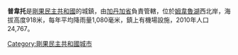 {{Infobox settlement
<!-- See Template:Infobox settlement for additional fields and descriptions -->
| name                    = 普韋托
| native_name             = 
| native_name_lang        = <!-- ISO 639-2 code e.g. "fr" for French. If more than one, use {{lang}} instead -->
| settlement_type         = 
| image_skyline           = Road from Pweto to Dubie, Katanga.jpg
| image_alt               = 
| image_caption           = 
| image_flag              = 
| flag_alt                = 
| image_seal              = 
| seal_alt                = 
| image_shield            = 
| shield_alt              = 
| nickname                = 
| motto                   = 
| mottoeng                =
| image_map               = 
| map_alt                 = 
| map_caption             = 
| pushpin_map             = Democratic Republic of the Congo
| pushpin_label_position  = 
| pushpin_map_alt         = 
| pushpin_map_caption     = 
| latd  =  8.46667   |latNS  = S
| longd = 28.9   |longEW = E
| coor_pinpoint           = 
| coordinates_type        = 
| coordinates_display     = inline,title
| coordinates_footnotes   = 
| subdivision_type        = 國家
| subdivision_name        = {{DRC}}
| subdivision_type1       = 省
| subdivision_name1       = [[加丹加省|加丹加省]]
| subdivision_type2       = 
| subdivision_name2       = 
| subdivision_type3       = 
| subdivision_name3       = 
| established_title       = 
| established_date        = 
| founder                 = 
| seat_type               = 
| seat                    = 
| government_footnotes    = 
| leader_party            = 
| leader_title            = 
| leader_name             = 
| unit_pref               = Metric<!-- or US or UK -->
| area_footnotes          = 
| area_total_km2          = 
| area_land_km2           = 
| area_water_km2          = 
| area_water_percent      = 
| area_note               = 
| elevation_footnotes     = 
| elevation_m             = 
| population_footnotes    = 
| population_total        = 24,767
| population_as_of        = 2010
| population_density_km2  = 
| population_demonym      = 
| population_note         = 
| timezone1               = 
| utc_offset1             = 
| timezone1_DST           = 
| utc_offset1_DST         = 
| postal_code_type        = 
| postal_code             = 
| area_code_type          = 
| area_code               = 
| iso_code                = 
| website                 = <!-- {{URL|example.com}} -->
| footnotes               = 
}}

'''普韋托'''是[[剛果民主共和國|剛果民主共和國]]的城鎮，由[[加丹加省|加丹加省]]負責管轄，位於[[姆韋魯湖|姆韋魯湖]]西北岸，海拔高度918米，每年平均降雨量1,080毫米，鎮上有機場設施，2010年人口24,767。

{{DRCongo-stub}}

[[Category:剛果民主共和國城市|Category:剛果民主共和國城市]]